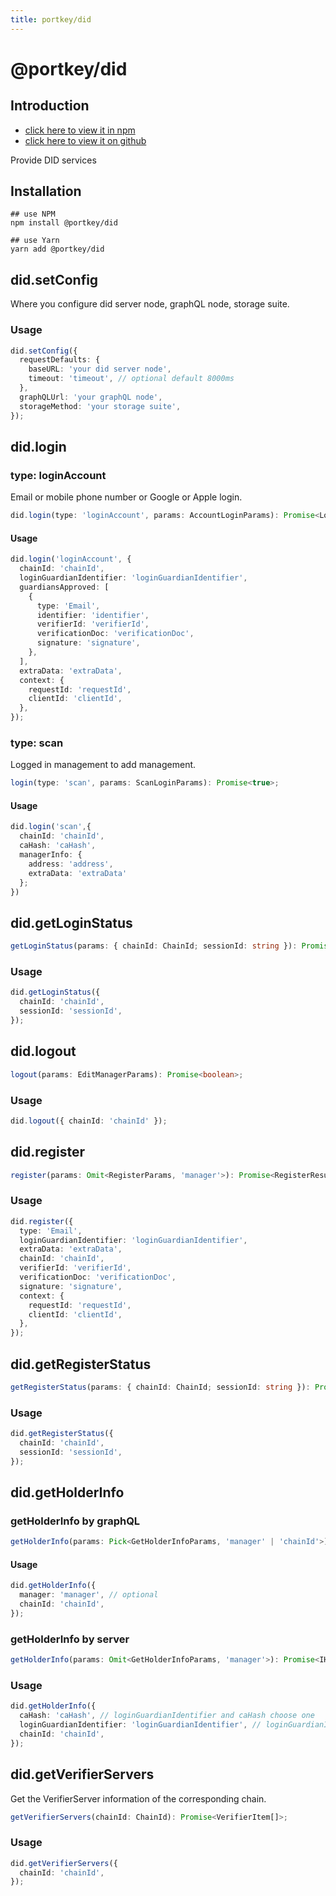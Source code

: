 ```yaml
---
title: portkey/did
---
```


# @portkey/did

## Introduction

-   [click here to view it in npm](https://www.npmjs.com/package/@portkey/did)
-   [click here to view it on github](https://github.com/Portkey-Wallet/portkey-web/blob/master/packages/did/README.md)

Provide DID services

## Installation

```shell
## use NPM
npm install @portkey/did

## use Yarn
yarn add @portkey/did
```

## did.setConfig

Where you configure did server node, graphQL node, storage suite.

### Usage

```typescript
did.setConfig({
  requestDefaults: {
    baseURL: 'your did server node',
    timeout: 'timeout', // optional default 8000ms
  },
  graphQLUrl: 'your graphQL node',
  storageMethod: 'your storage suite',
});
```

## did.login

### type: loginAccount

Email or mobile phone number or Google or Apple login.

```typescript
did.login(type: 'loginAccount', params: AccountLoginParams): Promise<LoginResult>;
```

#### Usage

```typescript
did.login('loginAccount', {
  chainId: 'chainId',
  loginGuardianIdentifier: 'loginGuardianIdentifier',
  guardiansApproved: [
    {
      type: 'Email',
      identifier: 'identifier',
      verifierId: 'verifierId',
      verificationDoc: 'verificationDoc',
      signature: 'signature',
    },
  ],
  extraData: 'extraData',
  context: {
    requestId: 'requestId',
    clientId: 'clientId',
  },
});
```

### type: scan

Logged in management to add management.

```typescript
login(type: 'scan', params: ScanLoginParams): Promise<true>;
```

#### Usage

```typescript
did.login('scan',{
  chainId: 'chainId',
  caHash: 'caHash',
  managerInfo: {
    address: 'address',
    extraData: 'extraData'
  };
})
```

## did.getLoginStatus

```typescript
getLoginStatus(params: { chainId: ChainId; sessionId: string }): Promise<RecoverStatusResult>;
```

### Usage

```typescript
did.getLoginStatus({
  chainId: 'chainId',
  sessionId: 'sessionId',
});
```

## did.logout

```typescript
logout(params: EditManagerParams): Promise<boolean>;
```

### Usage

```typescript
did.logout({ chainId: 'chainId' });
```

## did.register

```typescript
register(params: Omit<RegisterParams, 'manager'>): Promise<RegisterResult>;
```

### Usage

```typescript
did.register({
  type: 'Email',
  loginGuardianIdentifier: 'loginGuardianIdentifier',
  extraData: 'extraData',
  chainId: 'chainId',
  verifierId: 'verifierId',
  verificationDoc: 'verificationDoc',
  signature: 'signature',
  context: {
    requestId: 'requestId',
    clientId: 'clientId',
  },
});
```

## did.getRegisterStatus

```typescript
getRegisterStatus(params: { chainId: ChainId; sessionId: string }): Promise<RegisterStatusResult>;
```

### Usage

```typescript
did.getRegisterStatus({
  chainId: 'chainId',
  sessionId: 'sessionId',
});
```

## did.getHolderInfo

### getHolderInfo by graphQL

```typescript
getHolderInfo(params: Pick<GetHolderInfoParams, 'manager' | 'chainId'>): Promise<GetCAHolderByManagerResult>;
```

#### Usage

```typescript
did.getHolderInfo({
  manager: 'manager', // optional
  chainId: 'chainId',
});
```

### getHolderInfo by server

```typescript
getHolderInfo(params: Omit<GetHolderInfoParams, 'manager'>): Promise<IHolderInfo>;
```

### Usage

```typescript
did.getHolderInfo({
  caHash: 'caHash', // loginGuardianIdentifier and caHash choose one
  loginGuardianIdentifier: 'loginGuardianIdentifier', // loginGuardianIdentifier and caHash choose one
  chainId: 'chainId',
});
```

## did.getVerifierServers

Get the VerifierServer information of the corresponding chain.

```typescript
getVerifierServers(chainId: ChainId): Promise<VerifierItem[]>;
```

### Usage

```typescript
did.getVerifierServers({
  chainId: 'chainId',
});
```
